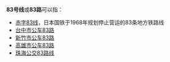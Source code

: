 {{线路名消歧义}}
'''83号线'''或'''83路'''可以指：

* [[赤字83线|赤字83线]]，日本国铁于1968年规划停止营运的83条地方铁路线
* [[台中市公车83路|台中市公车83路]]
* [[新竹市公车83路|新竹市公车83路]]
* [[高雄市公车83路|高雄市公车83路]]
* [[珠海公交83路线|珠海公交83路线]]

{{disambig|cat=四字路线名消歧义}}